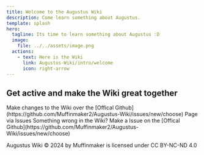 ```yaml
---
title: Welcome to the Augustus Wiki
description: Come learn something about Augustus.
template: splash
hero:
  tagline: Its time to learn something about Augustus :D
  image:
    file: ../../assets/image.png
  actions:
    - text: Here is the Wiki
      link: Augustus-Wiki/intro/welcome
      icon: right-arrow
---
```



## Get active and make the Wiki great together

<CardGrid stagger>
	<Card title="Be a Part of a great Cause" icon="pencil">
		Make changes to the Wiki over the [Offical Github](https://github.com/Muffinmaker2/Augustus-Wiki/issues/new/choose) Page via Issues
	</Card>
	<Card title="Correct Content" icon="add-document">
		Something wrong in the Wiki? Make a Issue on the [Offical Github](https://github.com/Muffinmaker2/Augustus-Wiki/issues/new/choose)
	</Card>
</CardGrid>

 Augustus Wiki © 2024 by Muffinmaker is licensed under CC BY-NC-ND 4.0

